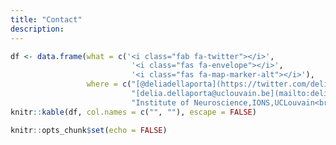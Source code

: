 ```yaml
---
title: "Contact"
description: 
---
```





```r
df <- data.frame(what = c('<i class="fab fa-twitter"></i>',
                           '<i class="fas fa-envelope"></i>',
                           '<i class="fas fa-map-marker-alt"></i>'),
                 where = c("[@deliadellaporta](https://twitter.com/deliadellaporta)",
                           "[delia.dellaporta@uclouvain.be](mailto:delia.dellaporta@uclouvain.be)",
                           "Institute of Neuroscience,IONS,UCLouvain<br>Avenue Mounier 53/B1.53.04 <br>1200 Woluwe-Saint-Lambert <br>Belgium"))
knitr::kable(df, col.names = c("", ""), escape = FALSE)
```


```r
knitr::opts_chunk$set(echo = FALSE)
```

